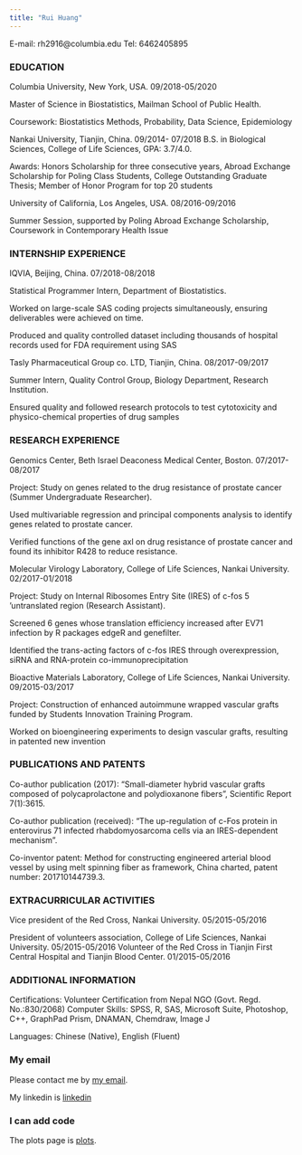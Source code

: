 ```yaml
---
title: "Rui Huang"
---
```


E-mail: rh2916@columbia.edu   Tel: 6462405895

### EDUCATION 

Columbia University, New York, USA.  09/2018-05/2020

Master of Science in Biostatistics, Mailman School of Public Health.

Coursework: Biostatistics Methods, Probability, Data Science, Epidemiology

Nankai University, Tianjin, China.   09/2014- 07/2018
B.S. in Biological Sciences, College of Life Sciences, GPA: 3.7/4.0. 

Awards: Honors Scholarship for three consecutive years, Abroad Exchange Scholarship for Poling Class Students, College Outstanding Graduate Thesis; Member of Honor Program for top 20 students

University of California, Los Angeles, USA.  08/2016-09/2016

Summer Session, supported by Poling Abroad Exchange Scholarship, Coursework in Contemporary Health Issue  

### INTERNSHIP EXPERIENCE

IQVIA, Beijing, China.                                  07/2018-08/2018 

Statistical Programmer Intern, Department of Biostatistics. 

Worked on large-scale SAS coding projects simultaneously, ensuring deliverables were achieved on time. 

Produced and quality controlled dataset including thousands of hospital records used for FDA requirement using SAS

Tasly Pharmaceutical Group co. LTD, Tianjin, China.     08/2017-09/2017

Summer Intern, Quality Control Group, Biology Department,  Research Institution. 

Ensured quality and followed research protocols to test cytotoxicity and physico-chemical properties of drug samples

### RESEARCH EXPERIENCE

Genomics Center, Beth Israel Deaconess Medical Center, Boston.                   07/2017-08/2017  

Project: Study on genes related to the drug resistance of prostate cancer (Summer Undergraduate Researcher).

Used multivariable regression and principal components analysis to identify genes related to prostate cancer.

Verified functions of the gene axl on drug resistance of prostate cancer and found its inhibitor R428 to reduce resistance.

Molecular Virology Laboratory, College of Life Sciences, Nankai University.           02/2017-01/2018            

Project: Study on Internal Ribosomes Entry Site (IRES) of c-fos 5 'untranslated region (Research Assistant). 

Screened 6 genes whose translation efficiency increased after EV71 infection by R packages edgeR and genefilter.

Identified the trans-acting factors of c-fos IRES through overexpression, siRNA and RNA-protein co-immunoprecipitation

Bioactive Materials Laboratory, College of Life Sciences, Nankai University.      09/2015-03/2017  

Project: Construction of enhanced autoimmune wrapped vascular grafts funded by Students Innovation Training Program.

Worked on bioengineering experiments to design vascular grafts, resulting in patented new invention

### PUBLICATIONS AND PATENTS

Co-author publication (2017): “Small-diameter hybrid vascular grafts composed of polycaprolactone and polydioxanone fibers”, Scientific Report 7(1):3615.

Co-author publication (received): “The up-regulation of c-Fos protein in enterovirus 71 infected rhabdomyosarcoma cells via an IRES-dependent mechanism”.

Co-inventor patent: Method for constructing engineered arterial blood vessel by using melt spinning fiber as framework, China charted, patent number: 201710144739.3.

### EXTRACURRICULAR ACTIVITIES

Vice president of the Red Cross, Nankai University.        	  05/2015-05/2016

President of volunteers association, College of Life Sciences, Nankai University.	05/2015-05/2016
Volunteer of the Red Cross in Tianjin First Central Hospital and Tianjin Blood Center. 01/2015-05/2016
	
### ADDITIONAL INFORMATION

Certifications: Volunteer Certification from Nepal NGO (Govt. Regd. No.:830/2068)
Computer Skills: SPSS, R, SAS, Microsoft Suite, Photoshop, C++, GraphPad Prism, DNAMAN, Chemdraw, Image J 

Languages: Chinese (Native), English (Fluent)


### My email

Please contact me by [my email](rh2916@columbia.edu).

My linkedin is [linkedin](https://www.linkedin.com/in/rui-huang-19a787160/)



### I can add code

The plots page is [plots](dashboard_template.html).